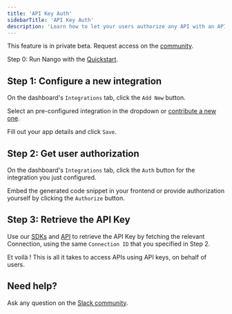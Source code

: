 ```yaml
---
title: 'API Key Auth'
sidebarTitle: 'API Key Auth'
description: 'Learn how to let your users authorize any API with an API key in minutes.'
---
```


<Note>This feature is in private beta. Request access on the [community](https://nango.dev/slack).</Note>

Step 0: Run Nango with the [Quickstart](/quickstart).

## Step 1: Configure a new integration

On the dashboard's `Integrations` tab, click the `Add New` button.

Select an pre-configured integration in the dropdown or [contribute a new one](/contribute).

Fill out your app details and click `Save`.

## Step 2: Get user authorization

On the dashboard's `Integrations` tab, click the `Auth` button for the integration you just configured.

Embed the generated code snippet in your frontend or provide authorization yourself by clicking the `Authorize` button.

## Step 3: Retrieve the API Key

Use our [SDKs](/sdks) and [API](/api) to retrieve the API Key by fetching the relevant Connection, using the same `Connection ID` that you specified in Step 2.

Et voilà ! This is all it takes to access APIs using API keys, on behalf of users.

## Need help?

Ask any question on the [Slack community](https://nango.dev/slack).
